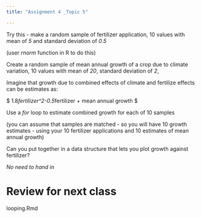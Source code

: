 ```yaml
---
title: "Assignment 4 _Topic 5"

---
```


Try this - make a random sample of fertilizer application, 10 values
with mean of *5* and standard deviation of *0.5*

(user *rnorm* function in R to do this)


Create a random sample of mean annual growth of a crop due to climate variation, 10 values with mean  of *20*, standard deviation of *2*,

Imagine that growth due to combined effects of climate and fertilize effects can be estimates as:

$ 1.8*fertilizer^2-0.5*fertilizer + mean annual growth $

Use a *for* loop to estimate combined growth for each of 10 samples

(you can assume that samples are matched - so you will have 10 growth estimates - using your 10 fertilizer applications and 10 estimates of mean annual growth)

Can you put together in a data structure that lets you plot growth against fertilizer?

*No need to hand in*

# Review for next class
looping.Rmd
